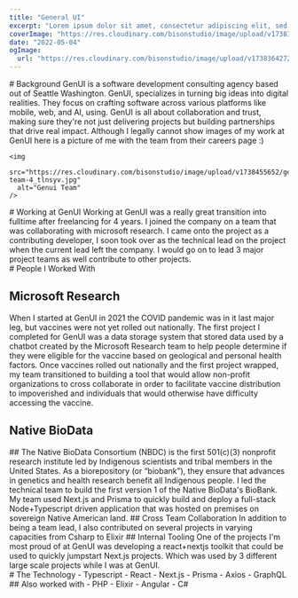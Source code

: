 ```yaml
---
title: "General UI"
excerpt: "Lorem ipsum dolor sit amet, consectetur adipiscing elit, sed do eiusmod tempor incididunt ut labore et dolore magna aliqua. Praesent elementum facilisis leo vel fringilla est ullamcorper eget. At imperdiet dui accumsan sit amet nulla facilities morbi tempus."
coverImage: "https://res.cloudinary.com/bisonstudio/image/upload/v1738364272/genui_j0cvco.jpg"
date: "2022-05-04"
ogImage:
  url: "https://res.cloudinary.com/bisonstudio/image/upload/v1738364272/genui_j0cvco.jpg"
---
```



<Section>
  <FIP>
    # Background
  </FIP>
  <FIP>
    <To a="https://genui.com/">GenUI</To> is a software development consulting agency based out of Seattle Washington. GenUI, specializes in turning big ideas into digital realities. They focus on crafting software across various platforms like mobile, web, and AI, using. 
    GenUI is all about collaboration and trust, making sure they're not just delivering projects but building partnerships that drive real impact​.
  </FIP>
  
  <FIP>
    Although I legally cannot show images of my work at GenUI here is a picture of me with the team from their careers page :)
  </FIP>
</Section>

<Section>
  <FIP>
    
    <img
      src="https://res.cloudinary.com/bisonstudio/image/upload/v1738455652/genui-team-4_tlnsyv.jpg"
      alt="Genui Team"
    />
  </FIP>

</Section>


<Section>
  <FIP>
  # Working at GenUI
  </FIP>

  <FIP>
    Working at GenUI was a really great transition into fulltime after freelancing for 4 years. 
    I joined the company on a team that was collaborating with microsoft research. 
    I came onto the project as a contributing developer, I soon took over as the 
    technical lead on the project when the current lead left the company. 
    I would go on to lead 3 major project teams as well contribute to other projects. 
  </FIP>
</Section>

<Section>
  <FIP>
  # People I Worked With
  </FIP>
  <FIP>
  </FIP>
  
  <FIP>
  <h2>
    <To a="https://www.microsoft.com/en-us/research/research-area/medical-health-genomics/?" className="inline">
      Microsoft Research 
    </To>
    </h2>
  </FIP>

  <FIP>
    When I started at GenUI in 2021 the COVID pandemic was in it last major leg, 
    but vaccines were not yet rolled out nationally. 
  </FIP>
  <FIP>
    The first project I completed for GenUI was a data storage system that stored
    data used by a chatbot created by the Microsoft Research team to help people 
    determine if they were eligible for the vaccine based on geological and personal
    health factors. 
  </FIP>
  <FIP>
    Once vaccines rolled out nationally and the first project wrapped, my team transitioned 
    to building a tool that would allow non-profit organizations to cross collaborate 
    in order to facilitate vaccine distribution to impoverished and individuals
    that would otherwise have difficulty accessing the vaccine.
  </FIP>
  <h2>
    <To a="https://www.microsoft.com/en-us/research/research-area/medical-health-genomics/?">
      Native BioData
    </To>
    </h2>
  <FIP>
    ## 
  </FIP>
  <FIP>
    The Native BioData Consortium (NBDC) is the first 501(c)(3) nonprofit 
    research institute led by Indigenous scientists and tribal members in the 
    United States. As a biorepository (or “biobank”), they ensure that advances 
    in genetics and health research benefit all Indigenous people.
  </FIP>
  <FIP>
    I led the technical team to build the first version 1 of the Native BioData's
    BioBank. My team used <To a="https://nextjs.org/">Next.js</To> and Prisma to quickly build and deploy a 
    full-stack Node+Typescript driven application that was hosted on premises 
    on sovereign Native American land. 
  </FIP>
  <FIP>
    ## Cross Team Collaboration
  </FIP>
  <FIP>
    In addition to being a team lead, I also contributed on several projects in varying capacities 
    from Csharp to Elixir
  </FIP>
  <FIP>
    ## Internal Tooling
  </FIP>
  <FIP>
    One of the projects I'm most proud of at GenUI was developing a react+nextjs toolkit that could be used to quickly
    jumpstart Next.js projects. Which was used by 3 different large scale projects while I was at GenUI.
  </FIP>
</Section>

<Section className="tools">
  <FIP>
  # The Technology
  </FIP>
  
  <FIP>
  - Typescript
  </FIP>
  
  <FIP>
  - React
  </FIP>
  
  <FIP>
  - Next.js
  </FIP>
  
  <FIP>
  - Prisma
  </FIP>
  
  <FIP>
  - Axios
  </FIP>
  
  <FIP>
  - GraphQL
  </FIP>
  
  <FIP>
    ## Also worked with
  </FIP>
  
  <FIP>
  - PHP
  </FIP>
  
  <FIP>
  - Elixir
  </FIP>
  
  <FIP>
  - Angular
  </FIP>
  
  <FIP>
  - C#
  </FIP>
</Section>
